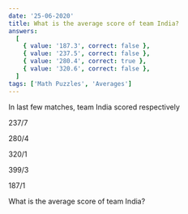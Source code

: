 ```yaml
---
date: '25-06-2020'
title: What is the average score of team India?
answers:
  [
    { value: '187.3', correct: false },
    { value: '237.5', correct: false },
    { value: '280.4', correct: true },
    { value: '320.6', correct: false },
  ]
tags: ['Math Puzzles', 'Averages']
---
```


In last few matches, team India scored respectively

237/7

280/4

320/1

399/3

187/1

What is the average score of team India?
